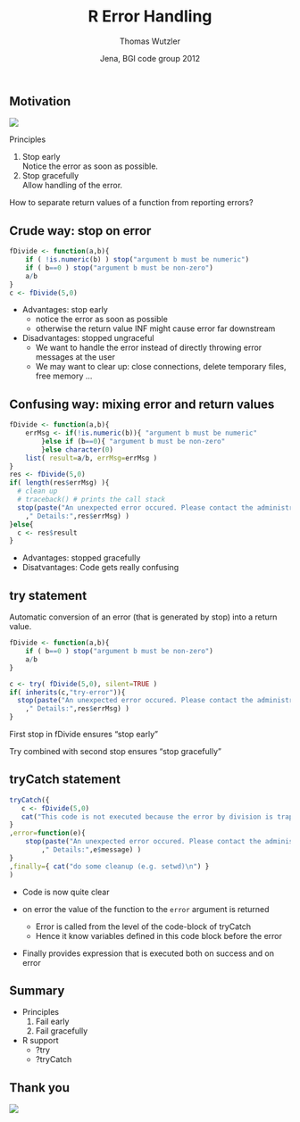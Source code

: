 % R Error Handling
% Thomas Wutzler
% Jena, BGI code group 2012

## Motivation 

![](images/error1.jpg)

Principles

1. Stop early  
	Notice the error as soon as possible.
2. Stop gracefully  
	Allow handling of the error.

How to separate return values of a function from reporting errors?
	

## Crude way: stop on error 
```{r}
fDivide <- function(a,b){
	if ( !is.numeric(b) ) stop("argument b must be numeric") 
	if ( b==0 ) stop("argument b must be non-zero")
	a/b
}
c <- fDivide(5,0)    
```

* Advantages: stop early
	+ notice the error as soon as possible
	+ otherwise the return value INF might cause error far downstream
* Disadvantages: stopped ungraceful
	- We want to handle the error instead of directly throwing error messages at the user
	- We may want to clear up: close connections, delete temporary files, free memory ... 

## Confusing way: mixing error and return values
```{r}
fDivide <- function(a,b){
	errMsg <- if(!is.numeric(b)){ "argument b must be numeric" 
		}else if (b==0){ "argument b must be non-zero"
		}else character(0)
	list( result=a/b, errMsg=errMsg )
}
res <- fDivide(5,0)
if( length(res$errMsg) ){
  # clean up
  # traceback()	# prints the call stack
  stop(paste("An unexpected error occured. Please contact the administrator."
  	," Details:",res$errMsg) )
}else{
  c <- res$result
}  
```

* Advantages: stopped gracefully
* Disatvantages: Code gets really confusing

## try statement
Automatic conversion of an error (that is generated by stop) into a return value.
 
```{r}
fDivide <- function(a,b){
	if ( b==0 ) stop("argument b must be non-zero")
	a/b
}

c <- try( fDivide(5,0), silent=TRUE )
if( inherits(c,"try-error")){   
  stop(paste("An unexpected error occured. Please contact the administrator."
  	," Details:",res$errMsg) )
}  
```

First stop in fDivide ensures "stop early"

Try combined with second stop ensures "stop gracefully"

## tryCatch statement
```{r}
tryCatch({
   c <- fDivide(5,0)
   cat("This code is not executed because the error by division is trapped\n") 
}
,error=function(e){
	stop(paste("An unexpected error occured. Please contact the administrator."
		," Details:",e$message) )   
}
,finally={ cat("do some cleanup (e.g. setwd)\n") }
)
```

* Code is now quite clear

* on error the value of the function to the `error` argument is returned
	* Error is called from the level of the code-block of tryCatch
	* Hence it know variables defined in this code block before the error 

* Finally provides expression that is executed both on success and on error 

## Summary
* Principles
	1. Fail early
	2. Fail gracefully
	
* R support
	- ?try
	- ?tryCatch
	
## Thank you	
![](images/error2.jpg)

